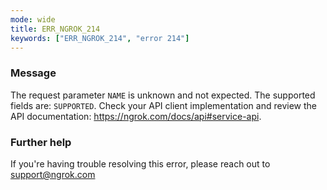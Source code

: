 ```yaml
---
mode: wide
title: ERR_NGROK_214
keywords: ["ERR_NGROK_214", "error 214"]
---
```



### Message

The request parameter `NAME` is unknown and not expected. The supported fields are: `SUPPORTED`. Check your API client implementation and review the API documentation: https://ngrok.com/docs/api#service-api.

<ErrorDetails />

### Further help

If you're having trouble resolving this error, please reach out to [support@ngrok.com](mailto:support@ngrok.com?subject=Help%20with%20ERR_NGROK_214)

